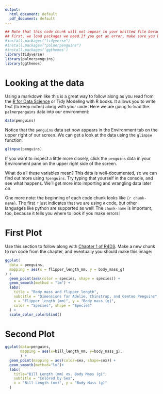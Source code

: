 ```yaml
---
output:
  html_document: default
  pdf_document: default
---
```

```r
## Note that this code chunk will not appear in your knitted file because of the option `include=FALSE`
## First, we load packages we need.If you get an error, make sure you have these installed by running the following code. You only need to install once, but you must load packages every time you start a new session.
#install.packages("tidyverse")
#install.packages("palmerpenguins")
#install.packages('ggthemes')
library(tidyverse)
library(palmerpenguins)
library(ggthemes)
```

# Looking at the data

Using a markdown like this is a great way to follow along as you read from the [R for Data Science](https://r4ds.hadley.nz) or Tidy Modeling with R books. It allows you to write text (to keep notes) along with your code. Here we are going to load the `palmerpenguins` data into our environment:

```r
data(penguins)
```

Notice that the `penguins` data set now appears in the Environment tab on the upper right of our screen. We can get a look at the data using the `glimpse` function:

```r
glimpse(penguins)
```

If you want to inspect a little more closely, click the `penguins` data in your Environment pane on the upper right side of the screen. 

What do all these variables mean? This data is well-documented, so we can find out more using `?penguins`. Try typing that yourself in the console, and see what happens. We'll get more into importing and wrangling data later on.

One more note: the beginning of each code chunk looks like `{r chunk-name}`. The first `r` just indicates that we are using `R` code, but other languages like python are supported as well! The `chunk-name` is important, too, because it tells you where to look if you make errors!

# First Plot

Use this section to follow along with [Chapter 1 of R4DS](https://r4ds.hadley.nz/data-visualize). Make a new chunk to run code from the chapter, and eventually you should make this image:

```r
ggplot(
  data = penguins,
  mapping = aes(x = flipper_length_mm, y = body_mass_g)
) +
  geom_point(aes(color = species, shape = species)) +
  geom_smooth(method = "lm") +
  labs(
    title = "Body mass and flipper length",
    subtitle = "Dimensions for Adelie, Chinstrap, and Gentoo Penguins",
    x = "Flipper length (mm)", y = "Body mass (g)",
    color = "Species", shape = "Species"
  ) +
  scale_color_colorblind()
```

# Second Plot

```r
ggplot(data=penguins,
       mapping = aes(x=bill_length_mm, y=body_mass_g),
       ) +
  geom_point(mapping = aes(color=sex, shape=sex)) +
  geom_smooth(method="lm")+
  labs(
    title="Bill Length (mm) vs. Body Mass (g)",
    subtitle = "Colored by Sex",
    x = "Bill Length (mm)", y = "Body Mass (g)"
  )
```


